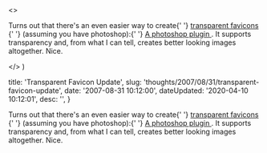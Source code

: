 

  <>
    <p>
      Turns out that there's an even easier way to create{' '}
      <a href="http&#58;//dtott.com/thoughts/2007/08/29/transparent-favicons/">
        transparent favicons
      </a>{' '}
      (assuming you have photoshop)&#58;{' '}
      <a href="http&#58;//telegraphics.com.au/svn/icoformat/trunk/dist/README.html">
        A photoshop plugin
      </a>
      . It supports transparency and, from what I can tell, creates better
      looking images altogether. Nice.
    </p>
  </>
)


  title: 'Transparent Favicon Update',
  slug: 'thoughts/2007/08/31/transparent-favicon-update',
  date: '2007-08-31 10:12:00',
  dateUpdated: '2020-04-10 10:12:01',
  desc: '',
}

<p>
  Turns out that there's an even easier way to create{' '}
  <a href="http&#58;//dtott.com/thoughts/2007/08/29/transparent-favicons/">
    transparent favicons
  </a>{' '}
  (assuming you have photoshop)&#58;{' '}
  <a href="http&#58;//telegraphics.com.au/svn/icoformat/trunk/dist/README.html">
    A photoshop plugin
  </a>
  . It supports transparency and, from what I can tell, creates better looking
  images altogether. Nice.
</p>
